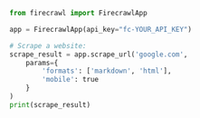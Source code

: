 ```python Python
from firecrawl import FirecrawlApp

app = FirecrawlApp(api_key="fc-YOUR_API_KEY")

# Scrape a website:
scrape_result = app.scrape_url('google.com', 
    params={
        'formats': ['markdown', 'html'], 
        'mobile': true
    }
)
print(scrape_result)
```